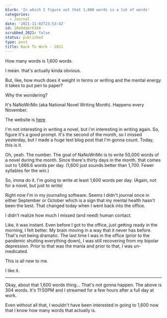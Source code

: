 ```yaml
---
blurb: 'In which I figure out that 1,600 words is a lot of words'
categories:
  - Journal
date: '2021-11-02T23:53:42'
id: 20eOdqGrh3X4
scrubbed_2021: false
status: published
type: post
title: Back To Work - 2021
---
```


How many words is 1,600 words. 

I mean. that's actually kinda obvious. 

But, like, how much does it weight in terms or writing and the mental energy it takes to put pen to paper?

Why the wondering? 

It's NaNoWriMo (aka National Novel Writing Month). Happens every November. 

The website is [here](https://nanowrimo.org/)

I'm not interesting in writing a novel, but i'm interesting in writing again. So, figure it's a good prompt. It's the second of the month, so I missed yesterday, but I made a huge text blog post that I'm gonna count. Today, this is it.

Oh, yeah. The number. The goal of NaNoWriMo is to write 50,000 words of a novel during the month. Since there's thirty days in the month, that comes out to 1,666.6 words per day. (1,600 just  sounds better than 1,700. Fewer syllables for the win.)

So, imma do it. I'm going to write at least 1,600 words per day. (Again, not for a novel, but just to write)

Right now I'm in my journaling software. Seems I didn't journal once in either September or October which is a sign that my mental health hasn't been the best. That changed today when I went back into the office. 

I didn't realize how much I missed (and need) human contact. 

Like, it was instant. Even before I got to the office, just getting ready in the morning, I felt better. My brain moving in a way that it never has before. That's not being dramatic. The last time I was in the office (prior to the pandemic shutting everything down), I was still recovering from my bipolar depression. Prior to that was the mania and prior to that, I was un-medicated. 

This is all new to me. 

I like it. 

---

Okay, about that 1,600 words thing... That's not gonna happen. The above is 304 words. It's 11:50PM and I streamed for a few hours after a full day at work. 

Even without all that, I wouldn't have been interested in going to 1,600 now that I know how many words that actually is.
